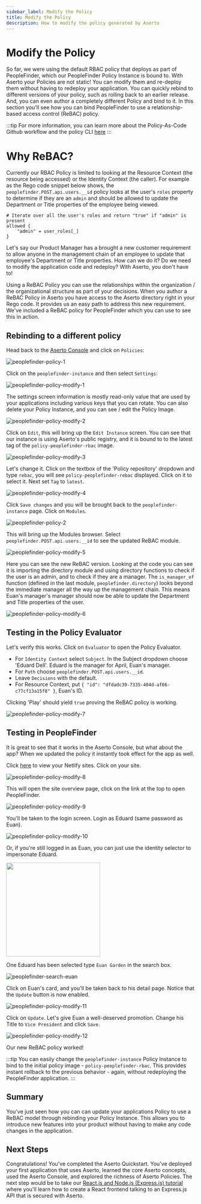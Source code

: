 ```yaml
---
sidebar_label: Modify the Policy
title: Modify the Policy
description: How to modify the policy generated by Aserto
---
```


# Modify the Policy

So far, we were using the default RBAC policy that deploys as part of PeopleFinder, which our PeopleFinder Policy Instance is bound to. With Aserto your Policies are not static! You can modify them and re-deploy them without having to redeploy your application. You can quickly rebind to different versions of your policy, such as rolling back to an earlier release. And, you can even author a completely different Policy and bind to it.  In this section you'll see how you can bind PeopleFinder to use a relationship-based access control (ReBAC) policy. 

:::tip
For more information, you can learn more about the Policy-As-Code Github workflow and the policy CLI [here](/docs/overview/policy-lifecycle)
:::

# Why ReBAC?

Currently our RBAC Policy is limited to looking at the Resource Context (the resource being accessed) or the Identity Context (the caller). For example as the Rego code snippet below shows, the `peoplefinder.POST.api.users.__id` policy looks at the user's `roles` property to determine if they are an `admin` and should be allowed to update the Department or Title properties of the employee being viewed.

```
# Iterate over all the user's roles and return "true" if "admin" is present
allowed {
	"admin" = user_roles[_]
}
```

Let's say our Product Manager has a brought a new customer requirement to allow anyone in the management chain of an employee to update that employee's Department or Title properties. How can we do it? Do we need to modify the application code and redeploy? With Aserto, you don't have to! 

Using a ReBAC Policy you can use the relationships within the organization / the organizational structure as part of your decisions. When you author a ReBAC Policy in Aserto you have access to the Aserto directory right in your Rego code. It provides us an easy path to address this new requirement. We've included a ReBAC policy for PeopleFinder which you can use to see this in action. 

## Rebinding to a different policy

Head back to the [Aserto Console](https://console.aserto.com) and click on `Policies`:

![peoplefinder-policy-1](/peoplefinder-policy-1.png)

Click on the `peoplefinder-instance` and then select `Settings`:

![peoplefinder-policy-modify-1](/peoplefinder-policy-modify-1.png)

The settings screen information is mostly read-only value that are used by your applications including various keys that you can rotate. You can also delete your Policy Instance, and you can see / edit the Policy Image.

![peoplefinder-policy-modify-2](/peoplefinder-policy-modify-2.png)

Click on `Edit`, this will bring up the `Edit Instance` screen. You can see that our instance is using Aserto's public registry, and it is bound to to the latest tag of the `policy-peoplefinder-rbac` image.

![peoplefinder-policy-modify-3](/peoplefinder-policy-modify-3.png)

Let's change it. Click on the textbox of the 'Policy repository' dropdown and type `rebac`, you will see `policy-peoplefinder-rebac` displayed. Click on it to select it. Next set `Tag` to `latest`. 

![peoplefinder-policy-modify-4](/peoplefinder-policy-modify-4.png)

Click `Save changes` and you will be brought back to the `peoplefinder-instance` page. Click on `Modules`.

![peoplefinder-policy-2](/peoplefinder-policy-2.png)

This will bring up the Modules browser. Select `peoplefinder.POST.api.users.__id` to see the updated ReBAC module.

![peoplefinder-policy-modify-5](/peoplefinder-policy-modify-5.png)

Here you can see the new ReBAC version. Looking at the code you can see it is importing the directory module and using directory functions to check if the user is an admin, and to check if they are a manager. The `is_manager_of` function (defined in the last module, `peoplefinder.directory`) looks beyond the immediate manager all the way up the management chain. This means Euan's manager's manager should now be able to update the Department and Title properties of the user.

![peoplefinder-policy-modify-6](/peoplefinder-policy-modify-6.png)

## Testing in the Policy Evaluator

Let's verify this works. Click on `Evaluator` to open the Policy Evaluator. 

* For `Identity Context` select `Subject`. In the Subject dropdown choose 'Eduard Dell'. Eduard is the manager for April, Euan's manager.
* For `Path` choose `peoplefinder.POST.api.users.__id`. 
* Leave `Decisions` with the default.
* For Resource Context, put ```{ "id": "dfdadc39-7335-404d-af66-c77cf13a15f8" }```, Euan's ID.

Clicking 'Play' should yield `true` proving the ReBAC policy is working. 

![peoplefinder-policy-modify-7](/peoplefinder-policy-modify-7.png)

## Testing in PeopleFinder

It is great to see that it works in the Aserto Console, but what about the app? When we updated the policy it instantly took effect for the app as well. 

Click [here](https://app.netlify.com) to view your Netlify sites. Click on your site.

![peoplefinder-policy-modify-8](/peoplefinder-policy-modify-8.png)

This will open the site overview page, click on the link at the top to open PeopleFinder.

![peoplefinder-policy-modify-9](/peoplefinder-policy-modify-9.png)

You'll be taken to the login screen. Login as Eduard (same password as Euan).

![peoplefinder-policy-modify-10](/peoplefinder-policy-modify-10.png)

Or, if you're still logged in as Euan, you can just use the identity selector to impersonate Eduard.

[<img src="/peoplefinder-user-impersonate-eduard.png" width="250px"/>](/peoplefinder-user-impersonate-eduard.png)

One Eduard has been selected type `Euan Garden` in the search box.

![peoplefinder-search-euan](/peoplefinder-search-euan.png)

Click on Euan's card, and you'll be taken back to his detail page. Notice that the `Update` button is now enabled.

![peoplefinder-policy-modify-11](/peoplefinder-policy-modify-11.png)

Click on `Update`. Let's give Euan a well-deserved promotion. Change his Title to `Vice President` and click `Save`. 

![peoplefinder-policy-modify-12](/peoplefinder-policy-modify-12.png)

Our new ReBAC policy worked!

:::tip
You can easily change the `peoplefinder-instance` Policy Instance to bind to the initial policy image - `policy-peoplefinder-rbac`. This provides instant rollback to the previous behavior - again, without redeploying the PeopleFinder application.
:::

## Summary

You've just seen how you can can update your applications Policy to use a ReBAC model through rebinding your Policy Instance. This allows you to introduce new features into your product without having to make any code changes in the application. 

## Next Steps

Congratulations! You've completed the Aserto Quickstart. You've deployed your first application that uses Aserto, learned the core Aserto concepts, used the Aserto Console, and explored the richness of Aserto Policies. The next step would be to take our [React.js and Node.js (Express.js) tutorial](/docs/quickstarts/react/overview) where you'll learn how to create a React frontend talking to an Express.js API that is secured with Aserto.